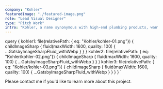 ```yaml
---
company: "Kohler"
featuredImage: "./featured-image.png"
role: "Lead Visual Designer"
type: "Pitch Work"
intro: "Kohler, a name synonymous with high-end plumbing products, wanted to modernize their website and user experience. This is the resulting work from that RFP." 
---
```


  query {
    kohler1: file(relativePath: { eq: "Kohler/kohler-01.png"}) {
      childImageSharp {
        fluid(maxWidth: 1600, quality: 100) {
          ...GatsbyImageSharpFluid_withWebp
        }
      }
    }
    kohler2: file(relativePath: { eq: "Kohler/kohler-02.png"}) {
      childImageSharp {
        fluid(maxWidth: 1600, quality: 100) {
          ...GatsbyImageSharpFluid_withWebp
        }
      }
    }
    kohler3: file(relativePath: { eq: "Kohler/kohler-03.png"}) {
      childImageSharp {
        fluid(maxWidth: 1600, quality: 100) {
          ...GatsbyImageSharpFluid_withWebp
        }
      }
    }
  }
`

<GridTwo>

<ImageContainer classes="large" fluid={props.data.kohler1.childImageSharp.fluid} />

<ImageContainer classes="small right" fluid={props.data.kohler2.childImageSharp.fluid} />

<ImageContainer classes="large" fluid={props.data.kohler3.childImageSharp.fluid} />

<p class="small right blog-text">Please contact me if you'd like to learn more about this project.</p>

</GridTwo>